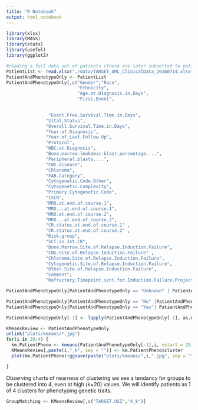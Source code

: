 ```yaml
---
title: "R Notebook"
output: html_notebook
---
```


```r
library(xlsx)
library(MASS)
library(stats)
library(useful)
library(ggplot2)
```


```r
#reading a full data set of patients (these are later subsetted to patients with assays
PatientList <- read.xlsx("./data/TARGET_AML_ClinicalData_20160714.xlsx", sheetIndex = 1, stringsAsFactors = FALSE)
PatientAndPhenotypeOnly <- PatientList
PatientAndPhenotypeOnly[,c("Gender","Race",
                           "Ethnicity",
                           "Age.at.Diagnosis.in.Days",
                           "First.Event",
                           

                "Event.Free.Survival.Time.in.Days",  
               "Vital.Status",
               "Overall.Survival.Time.in.Days",
               "Year.of.Diagnosis",
               "Year.of.Last.Follow.Up",
               "Protocol",
               "WBC.at.Diagnosis",
               "Bone.marrow.leukemic.blast.percentage....",
               "Peripheral.blasts....",
               "CNS.disease",
               "Chloroma",
               "FAB.Category",
               "Cytogenetic.Code.Other",
               "Cytogenetic.Complexity",
               "Primary.Cytogenetic.Code",
               "ISCN",
               "MRD.at.end.of.course.1",
               "MRD...at.end.of.course.1",
               "MRD.at.end.of.course.2",
               "MRD...at.end.of.course.2",
               "CR.status.at.end.of.course.1" ,
               "CR.status.at.end.of.course.2" ,
               "Risk.group",
               "SCT.in.1st.CR",
               "Bone.Marrow.Site.of.Relapse.Induction.Failure",
               "CNS.Site.of.Relapse.Induction.Failure" ,
               "Chloroma.Site.of.Relapse.Induction.Failure",
               "Cytogenetic.Site.of.Relapse.Induction.Failure",
               "Other.Site.of.Relapse.Induction.Failure",
               "Comment",
               "Refractory.Timepoint.sent.for.Induction.Failure.Project")] <- NULL

PatientAndPhenotypeOnly[PatientAndPhenotypeOnly == "Unknown" | PatientAndPhenotypeOnly == "N/A" | PatientAndPhenotypeOnly == "Not done"] <- 0

PatientAndPhenotypeOnly[PatientAndPhenotypeOnly == "No" |PatientAndPhenotypeOnly == "NO" ] <- 0
PatientAndPhenotypeOnly[PatientAndPhenotypeOnly == "Yes"| PatientAndPhenotypeOnly == "YES"] <- 1

PatientAndPhenotypeOnly[-1] <- lapply(PatientAndPhenotypeOnly[-1], as.numeric)

```


```r
KMeansReview <- PatientAndPhenotypeOnly
unlink("plots/kmeans/*.jpg")
for(i in 20:4) {
  km.PatientPheno <- kmeans(PatientAndPhenotypeOnly[-1],i, nstart = 25)
  KMeansReview[,paste(i,"_k", sep = "")] <- km.PatientPheno$cluster
  plot(km.PatientPheno)+ggsave(paste("plots/kmeans/",i,".jpg", sep = ""))

}

```
Observing charts of nearness of clustering we see a tendancy for groups to be clustered into 4, even at high (k=20) values. We will identify patients as 1 of 4 clusters for phenotyping genetic traits.

```r
GroupMatching <- KMeansReview[,c("TARGET.USI","4_k")]


```



